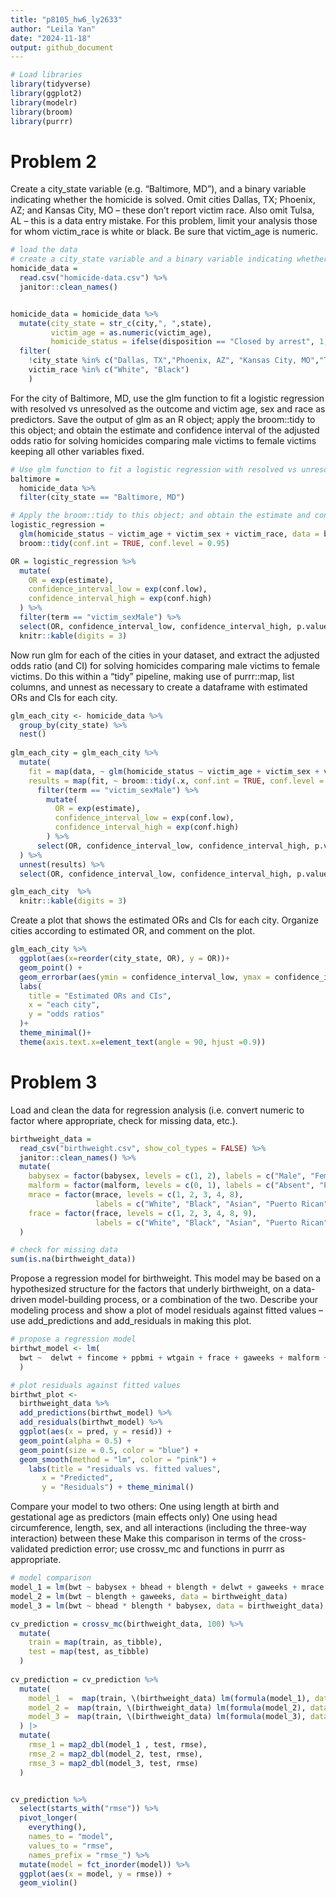 ```yaml
---
title: "p8105_hw6_ly2633"
author: "Leila Yan"
date: "2024-11-18"
output: github_document
---
```

```r
# Load libraries
library(tidyverse)
library(ggplot2)
library(modelr)
library(broom)
library(purrr)
```


# Problem 2
Create a city_state variable (e.g. “Baltimore, MD”), and a binary variable indicating whether the homicide is solved. Omit cities Dallas, TX; Phoenix, AZ; and Kansas City, MO – these don’t report victim race. Also omit Tulsa, AL – this is a data entry mistake. For this problem, limit your analysis those for whom victim_race is white or black. Be sure that victim_age is numeric.
```r
# load the data
# create a city_state variable and a binary variable indicating whether the homicide is solved
homicide_data = 
  read.csv("homicide-data.csv") %>%
  janitor::clean_names()


homicide_data = homicide_data %>%
  mutate(city_state = str_c(city,", ",state),
         victim_age = as.numeric(victim_age),
         homicide_status = ifelse(disposition == "Closed by arrest", 1, 0)) %>% 
  filter(
    !city_state %in% c("Dallas, TX","Phoenix, AZ", "Kansas City, MO","Tulsa, AL"),
    victim_race %in% c("White", "Black")
    ) 
```

For the city of Baltimore, MD, use the glm function to fit a logistic regression with resolved vs unresolved as the outcome and victim age, sex and race as predictors. Save the output of glm as an R object; apply the broom::tidy to this object; and obtain the estimate and confidence interval of the adjusted odds ratio for solving homicides comparing male victims to female victims keeping all other variables fixed.
```r
# Use glm function to fit a logistic regression with resolved vs unresolved as the outcome sand victim age, sex and race as predictors
baltimore = 
  homicide_data %>%  
  filter(city_state == "Baltimore, MD") 

# Apply the broom::tidy to this object; and obtain the estimate and confidence interval of the adjusted odds ratio for solving homicides comparing male victims to female victims keeping all other variables fixed.
logistic_regression = 
  glm(homicide_status ~ victim_age + victim_sex + victim_race, data = baltimore, family = binomial()) %>% 
  broom::tidy(conf.int = TRUE, conf.level = 0.95)

OR = logistic_regression %>%
  mutate(
    OR = exp(estimate),
    confidence_interval_low = exp(conf.low),
    confidence_interval_high = exp(conf.high)
  ) %>% 
  filter(term == "victim_sexMale") %>% 
  select(OR, confidence_interval_low, confidence_interval_high, p.value) %>%  
  knitr::kable(digits = 3)

```


Now run glm for each of the cities in your dataset, and extract the adjusted odds ratio (and CI) for solving homicides comparing male victims to female victims. Do this within a “tidy” pipeline, making use of purrr::map, list columns, and unnest as necessary to create a dataframe with estimated ORs and CIs for each city.
```r
glm_each_city <- homicide_data %>%
  group_by(city_state) %>%
  nest() 
  
glm_each_city = glm_each_city %>% 
  mutate(
    fit = map(data, ~ glm(homicide_status ~ victim_age + victim_sex + victim_race, data = ., family = binomial())),
    results = map(fit, ~ broom::tidy(.x, conf.int = TRUE, conf.level = 0.95) %>%
      filter(term == "victim_sexMale") %>%
        mutate(
          OR = exp(estimate),
          confidence_interval_low = exp(conf.low),
          confidence_interval_high = exp(conf.high)
        ) %>% 
      select(OR, confidence_interval_low, confidence_interval_high, p.value))
  ) %>%
  unnest(results) %>% 
  select(OR, confidence_interval_low, confidence_interval_high, p.value)

glm_each_city  %>%
  knitr::kable(digits = 3)
```

Create a plot that shows the estimated ORs and CIs for each city. Organize cities according to estimated OR, and comment on the plot.
```r
glm_each_city %>% 
  ggplot(aes(x=reorder(city_state, OR), y = OR))+
  geom_point() +
  geom_errorbar(aes(ymin = confidence_interval_low, ymax = confidence_interval_high)) +
  labs(
    title = "Estimated ORs and CIs", 
    x = "each city", 
    y = "odds ratios"
  )+
  theme_minimal()+
  theme(axis.text.x=element_text(angle = 90, hjust =0.9))
```

# Problem 3
Load and clean the data for regression analysis (i.e. convert numeric to factor where appropriate, check for missing data, etc.).

```r
birthweight_data = 
  read_csv("birthweight.csv", show_col_types = FALSE) %>%
  janitor::clean_names() %>%
  mutate(
    babysex = factor(babysex, levels = c(1, 2), labels = c("Male", "Female")),
    malform = factor(malform, levels = c(0, 1), labels = c("Absent", "Present")),
    mrace = factor(mrace, levels = c(1, 2, 3, 4, 8), 
                   labels = c("White", "Black", "Asian", "Puerto Rican", "Other")),
    frace = factor(frace, levels = c(1, 2, 3, 4, 8, 9), 
                   labels = c("White", "Black", "Asian", "Puerto Rican", "Other", "Unknown"))
  )

# check for missing data
sum(is.na(birthweight_data))
```


Propose a regression model for birthweight. This model may be based on a hypothesized structure for the factors that underly birthweight, on a data-driven model-building process, or a combination of the two. Describe your modeling process and show a plot of model residuals against fitted values – use add_predictions and add_residuals in making this plot.

```r
# propose a regression model
birthwt_model <- lm(
  bwt ~  delwt + fincome + ppbmi + wtgain + frace + gaweeks + malform + bhead + blength + menarche + mheight + momage + mrace + pnumlbw + smoken, data = birthweight_data
  )

# plot residuals against fitted values 
birthwt_plot <-
  birthweight_data %>%
  add_predictions(birthwt_model) %>%
  add_residuals(birthwt_model) %>%
  ggplot(aes(x = pred, y = resid)) +
  geom_point(alpha = 0.5) + 
  geom_point(size = 0.5, color = "blue") +
  geom_smooth(method = "lm", color = "pink") + 
    labs(title = "residuals vs. fitted values", 
       x = "Predicted", 
       y = "Residuals") + theme_minimal()

```


Compare your model to two others:
One using length at birth and gestational age as predictors (main effects only)
One using head circumference, length, sex, and all interactions (including the three-way interaction) between these
Make this comparison in terms of the cross-validated prediction error; use crossv_mc and functions in purrr as appropriate.

```r
# model comparison
model_1 = lm(bwt ~ babysex + bhead + blength + delwt + gaweeks + mrace + parity + smoken, data = birthweight_data)
model_2 = lm(bwt ~ blength + gaweeks, data = birthweight_data)
model_3 = lm(bwt ~ bhead * blength * babysex, data = birthweight_data)

cv_prediction = crossv_mc(birthweight_data, 100) %>%
  mutate(
    train = map(train, as_tibble),
    test = map(test, as_tibble)
  )
  
cv_prediction = cv_prediction %>%
  mutate(
    model_1  =  map(train, \(birthweight_data) lm(formula(model_1), data = birthweight_data)),
    model_2 =  map(train, \(birthweight_data) lm(formula(model_2), data = birthweight_data)),
    model_3 =  map(train, \(birthweight_data) lm(formula(model_3), data = birthweight_data))
  ) |> 
  mutate(
    rmse_1 = map2_dbl(model_1 , test, rmse),
    rmse_2 = map2_dbl(model_2, test, rmse),
    rmse_3 = map2_dbl(model_3, test, rmse)
  )


cv_prediction %>%  
  select(starts_with("rmse")) %>%  
  pivot_longer(
    everything(),
    names_to = "model", 
    values_to = "rmse",
    names_prefix = "rmse_") %>%  
  mutate(model = fct_inorder(model)) %>%  
  ggplot(aes(x = model, y = rmse)) + 
  geom_violin()
```













